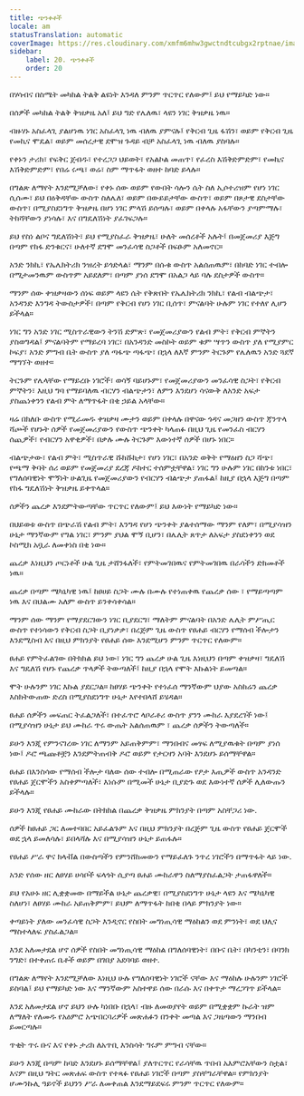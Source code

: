 ```yaml
---
title: ጭንቀቶች
locale: am
statusTranslation: automatic
coverImage: https://res.cloudinary.com/xmfm6mhw3gwctndtcubgx2rptnae/image/upload/v1741354419/small_cover_la_gran_rebelion_28716e29d2.webp
sidebar:
    label: 20. ጭንቀቶች
    order: 20
---
```

በሃሳብና በስሜት መካከል ትልቅ ልዩነት እንዳለ ምንም ጥርጥር የለውም፤ ይህ የማይካድ ነው።

በሰዎች መካከል ትልቅ ቅዝቃዜ አለ፤ ይህ ግድ የሌለዉ፣ ላዩን ነገር ቅዝቃዜ ነዉ።

ብዙሃኑ አስፈላጊ ያልሆነዉ ነገር አስፈላጊ ነዉ ብለዉ ያምናሉ፤ የቅርብ ጊዜ ፋሽን፣ ወይም የቅርብ ጊዜ የመኪና ሞዴል፣ ወይም መሰረታዊ ደሞዝ ጉዳይ ብቻ አስፈላጊ ነዉ ብለዉ ያስባሉ።

የቀኑን ታሪክ፣ የፍቅር ጀብዱ፣ የተረጋጋ ህይወት፣ የአልኮል መጠጥ፣ የፈረስ እሽቅድምድም፣ የመኪና እሽቅድምድም፣ የበሬ ሩጫ፣ ወሬ፣ ስም ማጥፋት ወዘተ ከባድ ይላሉ።

በግልጽ ለማየት እንደሚቻለው፣ የቀኑ ሰው ወይም የውበት ሳሎን ሴት ስለ ኢሶተሪዝም የሆነ ነገር ሲሰሙ፣ ይህ በዕቅዳቸው ውስጥ ስለሌለ፣ ወይም በውይይታቸው ውስጥ፣ ወይም በጾታዊ ደስታቸው ውስጥ፣ በሚያስደነግጥ ቅዝቃዜ በሆነ ነገር ምላሽ ይሰጣሉ፣ ወይም በቀላሉ አፋቸውን ያጣምማሉ፣ ትከሻቸውን ያነሳሉ፣ እና በግዴለሽነት ያፈገፍጋሉ።

ይህ የስነ ልቦና ግዴለሽነት፣ ይህ የሚያስፈራ ቅዝቃዜ፣ ሁለት መሰረቶች አሉት፤ በመጀመሪያ እጅግ በጣም የከፋ ድንቁርና፣ ሁለተኛ ደግሞ መንፈሳዊ ስጋቶች በፍፁም አለመኖር።

አንድ ንክኪ፣ የኤሌክትሪክ ንዝረት ይጎድላል፣ ማንም በሱቁ ውስጥ አልሰጠዉም፣ በከባድ ነገር ተብሎ በሚታመንዉም ውስጥም አይደለም፣ በጣም ያነሰ ደግሞ በአልጋ ላይ ባሉ ደስታዎች ውስጥ።

ማንም ሰው ቀዝቃዛውን ሰነፍ ወይም ላዩን ሴት የቅጽበት የኤሌክትሪክ ንክኪ፣ የልብ ብልጭታ፣ አንዳንድ እንግዳ ትውስታዎች፣ በጣም የቅርብ የሆነ ነገር ቢሰጥ፣ ምናልባት ሁሉም ነገር የተለየ ሊሆን ይችላል።

ነገር ግን አንድ ነገር ሚስጥራዊውን ትንሽ ድምጽ፣ የመጀመሪያውን የልብ ምት፣ የቅርብ ምኞትን ያስወግዳል፤ ምናልባትም የማይረባ ነገር፣ በአንዳንድ መስኮት ወይም ቁም ሣጥን ውስጥ ያለ የሚያምር ኮፍያ፣ አንድ ምግብ ቤት ውስጥ ያለ ጣፋጭ ጣፋጭ፣ በኋላ ለእኛ ምንም ትርጉም የሌለዉን አንድ ጓደኛ ማግኘት ወዘተ።

ትርጉም የሌላቸው የማይረቡ ነገሮች፣ ወሳኝ ባይሆኑም፣ የመጀመሪያውን መንፈሳዊ ስጋት፣ የቅርብ ምኞትን፣ እዚህ ግባ የማይባለዉ ብርሃን ብልጭታን፣ ለምን እንደሆነ ሳናውቅ ለአንድ አፍታ ያስጨነቀንን የልብ ምት ለማጥፋት በቂ ኃይል አላቸው።

ዛሬ በክለቡ ውስጥ የሚራመዱ ቀዝቃዛ ሙታን ወይም በቀላሉ በዋናው ጎዳና መጋዘን ውስጥ ጃንጥላ ሻጮች የሆኑት ሰዎች የመጀመሪያውን የውስጥ ጭንቀት ካላጠፉ በዚህ ጊዜ የመንፈስ ብርሃን ሰጪዎች፣ የብርሃን አዋቂዎች፣ በቃሉ ሙሉ ትርጉም እውነተኛ ሰዎች በሆኑ ነበር።

ብልጭታው፣ የልብ ምት፣ ሚስጥራዊ ሹክሹክታ፣ የሆነ ነገር፣ በአንድ ወቅት የማዕዘን ስጋ ሻጭ፣ የጫማ ቅባት ሰሪ ወይም የመጀመሪያ ደረጃ ዶክተር ተሰምቷቸዋል፣ ነገር ግን ሁሉም ነገር በከንቱ ነበር፣ የግለሰባዊነት ሞኝነት ሁልጊዜ የመጀመሪያውን የብርሃን ብልጭታ ያጠፋል፤ ከዚያ በኋላ እጅግ በጣም የከፋ ግዴለሽነት ቅዝቃዜ ይቀጥላል።

ሰዎችን ጨረቃ እንደምትውጣቸው ጥርጥር የለውም፤ ይህ እውነት የማይካድ ነው።

በህይወቱ ውስጥ በጭራሽ የልብ ምት፣ እንግዳ የሆነ ጭንቀት ያልተሰማው ማንም የለም፣ በሚያሳዝን ሁኔታ ማንኛውም የግል ነገር፣ ምንም ያህል ሞኝ ቢሆን፣ በሌሊት ጸጥታ ለአፍታ ያስደነቀንን ወደ ኮስሚክ አቧራ ለመቀነስ በቂ ነው።

ጨረቃ እነዚህን ጦርነቶች ሁል ጊዜ ታሸንፋለች፣ የምትመገበዉና የምትመገበዉ በራሳችን ድክመቶች ነዉ።

ጨረቃ በጣም ሜካኒካዊ ነዉ፤ ከፀሀይ ስጋት ሙሉ በሙሉ የተነጠቀዉ የጨረቃ ሰው ፣ የማይጣጣም ነዉ እና በህልሙ አለም ውስጥ ይንቀሳቀሳል።

ማንም ሰው ማንም የማያደርገውን ነገር ቢያደርግ፣ ማለትም ምናልባት በአንድ ሌሊት ምሥጢር ውስጥ የተነሳውን የቅርብ ስጋት ቢያነቃቃ፣ በረጅም ጊዜ ውስጥ የፀሐይ ብርሃን የማሰብ ችሎታን እንደሚስብ እና በዚህ ምክንያት የፀሐይ ሰው እንደሚሆን ምንም ጥርጥር የለውም።

ፀሐይ የምትፈልገው በትክክል ይህ ነው፣ ነገር ግን ጨረቃ ሁል ጊዜ እነዚህን በጣም ቀዝቃዛ፣ ግዴለሽ እና ግዴለሽ የሆኑ የጨረቃ ጥላዎች ትውጣለች፤ ከዚያ በኋላ የሞት እኩልነት ይመጣል።

ሞት ሁሉንም ነገር እኩል ያደርጋል። ከፀሃይ ጭንቀት የተነፈሰ ማንኛውም ህያው አስከሬን ጨረቃ እስክትውጠው ድረስ በሚያስደነግጥ ሁኔታ እየተበላሸ ይሄዳል።

ፀሐይ ሰዎችን መፍጠር ትፈልጋለች፣ በተፈጥሮ ላቦራቶሪ ውስጥ ያንን ሙከራ እያደረገች ነው፤ በሚያሳዝን ሁኔታ ይህ ሙከራ ጥሩ ውጤት አልሰጠዉም ፣ ጨረቃ ሰዎችን ትውጣለች።

ይሁን እንጂ የምንናገረው ነገር ለማንም አይጠቅምም፣ ማንበብና መፃፍ ለሚያዉቁት በጣም ያነሰ ነው፤ ዶሮ ጫጩቶቿን እንደምትጠብቅ ዶሮ ወይም የታርዛን አባት እንደሆኑ ይሰማቸዋል።

ፀሐይ በእንስሳው የማሰብ ችሎታ ባለው ሰው ተብሎ በሚጠራው የፆታ እጢዎች ውስጥ አንዳንድ የፀሐይ ጀርሞችን አስቀምጣለች፣ እነሱም በሚመች ሁኔታ ቢያድጉ ወደ እውነተኛ ሰዎች ሊለውጡን ይችላሉ።

ይሁን እንጂ የፀሐይ ሙከራው በትክክል በጨረቃ ቅዝቃዜ ምክንያት በጣም አስቸጋሪ ነው.

ሰዎች ከፀሐይ ጋር ለመተባበር አይፈልጉም እና በዚህ ምክንያት በረጅም ጊዜ ውስጥ የፀሐይ ጀርሞች ወደ ኋላ ይመለሳሉ፣ ይበላሻሉ እና በሚያሳዝን ሁኔታ ይጠፋሉ።

የፀሐይ ሥራ ዋና ክላቭል በውስጣችን የምንሸከመውን የማይፈለጉ ንጥረ ነገሮችን በማጥፋት ላይ ነው.

አንድ የሰው ዘር ለፀሃይ ሀሳቦች ፍላጎት ሲያጣ ፀሐይ ሙከራዋን ስለማያስፈልጋት ታጠፋዋለች።

ይህ የአሁኑ ዘር ሊቋቋመው በማይችል ሁኔታ ጨረቃዊ፣ በሚያስደነግጥ ሁኔታ ላዩን እና ሜካኒካዊ ስለሆነ፣ ለፀሃይ ሙከራ አይጠቅምም፣ ይህም ለማጥፋት ከበቂ በላይ ምክንያት ነው።

ቀጣይነት ያለው መንፈሳዊ ስጋት እንዲኖር የስበት መግነጢሳዊ ማዕከልን ወደ ምንነት፣ ወደ ህሊና ማስተላለፍ ያስፈልጋል።

እንደ አለመታደል ሆኖ ሰዎች የስበት መግነጢሳዊ ማዕከል በግለሰባዊነት፣ በቡና ቤት፣ በካንቲን፣ በባንክ ንግድ፣ በተቀጠሩ ቤቶች ወይም በገበያ አደባባይ ወዘተ.

በግልጽ ለማየት እንደሚቻለው እነዚህ ሁሉ የግለሰባዊነት ነገሮች ናቸው እና ማዕከሉ ሁሉንም ነገሮች ይስባል፤ ይህ የማይካድ ነው እና ማንኛውም አስተዋይ ሰው በራሱ እና በቀጥታ ማረጋገጥ ይችላል።

እንደ አለመታደል ሆኖ ይህን ሁሉ ካነበቡ በኋላ፣ ብዙ ለመወያየት ወይም በሚቋቋም ኩራት ዝም ለማለት የለመዱ የአዕምሮ አጭበርባሪዎች መጽሐፉን በንቀት መጣል እና ጋዜጣውን ማንበብ ይመርጣሉ።

ጥቂት ጥሩ ቡና እና የቀኑ ታሪክ ለአጥቢ እንስሳት ግሩም ምግብ ናቸው።

ይሁን እንጂ በጣም ከባድ እንደሆኑ ይሰማቸዋል፤ ያለጥርጥር የራሳቸዉ ጥበብ አእምሮአቸውን ስቷል፣ እናም በዚህ ግትር መጽሐፍ ውስጥ የተጻፉ የፀሐይ ነገሮች በጣም ያስቸግራቸዋል። የምክንያት ሆሙንኩሊ ዓይኖች ይህንን ሥራ ለመቀጠል እንደማይደፍሩ ምንም ጥርጥር የለውም።

